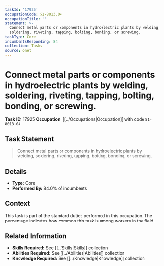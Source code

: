 ```yaml
---
taskId: '17925'
occupationCode: 51-8013.04
occupationTitle: ''
statement: >-
  Connect metal parts or components in hydroelectric plants by welding,
  soldering, riveting, tapping, bolting, bonding, or screwing.
taskType: Core
incumbentsResponding: 84
collection: Tasks
source: onet
---
```

# Connect metal parts or components in hydroelectric plants by welding, soldering, riveting, tapping, bolting, bonding, or screwing.

**Task ID:** 17925
**Occupation:** [[../Occupations|Occupation]] with code `51-8013.04`

## Task Statement

> Connect metal parts or components in hydroelectric plants by welding, soldering, riveting, tapping, bolting, bonding, or screwing.

## Details

- **Type:** Core
- **Performed By:** 84.0% of incumbents

## Context

This task is part of the standard duties performed in this occupation. The percentage indicates how common this task is among workers in the field.

## Related Information

- **Skills Required:** See [[../Skills|Skills]] collection
- **Abilities Required:** See [[../Abilities|Abilities]] collection
- **Knowledge Required:** See [[../Knowledge|Knowledge]] collection
